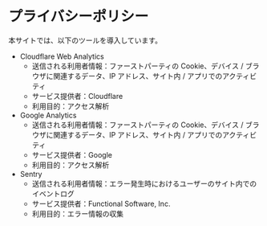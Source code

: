 # プライバシーポリシー

本サイトでは、以下のツールを導入しています。

- Cloudflare Web Analytics
  - 送信される利用者情報：ファーストパーティの Cookie、デバイス / ブラウザに関連するデータ、IP アドレス、サイト内 / アプリでのアクティビティ
  - サービス提供者：Cloudflare
  - 利用目的：アクセス解析
- Google Analytics
  - 送信される利用者情報：ファーストパーティの Cookie、デバイス / ブラウザに関連するデータ、IP アドレス、サイト内 / アプリでのアクティビティ
  - サービス提供者：Google
  - 利用目的：アクセス解析
- Sentry
  - 送信される利用者情報：エラー発生時におけるユーザーのサイト内でのイベントログ
  - サービス提供者：Functional Software, Inc.
  - 利用目的：エラー情報の収集

